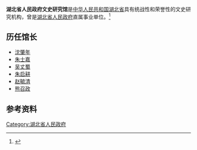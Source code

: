 '''湖北省人民政府文史研究馆'''是[[中华人民共和国|中华人民共和国]][[湖北省|湖北省]]具有统战性和荣誉性的文史研究机构，曾是[[湖北省人民政府|湖北省人民政府]]直属事业单位。<ref>{{Cite web|title=湖北省人民政府文史研究馆简介|url=http://wsg.hubei.gov.cn/list.asp?classid=4|accessdate=2020-11-13|work=湖北省人民政府文史研究馆|archive-date=2021-05-12|archive-url=https://web.archive.org/web/20210512193708/http://wsg.hubei.gov.cn/list.asp?classid=4|dead-url=no}}</ref>

== 历任馆长 ==
* [[沈肇年|沈肇年]]
* [[朱士嘉|朱士嘉]]
* [[吴丈蜀|吴丈蜀]]
* [[朱启耕|朱启耕]]
* [[赵毓清|赵毓清]]
* [[熊召政|熊召政]]

== 参考资料 ==
{{reflist}}

[[Category:湖北省人民政府|Category:湖北省人民政府]]